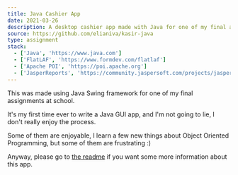 ```yaml
---
title: Java Cashier App
date: 2021-03-26
description: A desktop cashier app made with Java for one of my final assignment
source: https://github.com/elianiva/kasir-java
type: assignment
stack:
  - ['Java', 'https://www.java.com']
  - ['FlatLAF', 'https://www.formdev.com/flatlaf']
  - ['Apache POI', 'https://poi.apache.org']
  - ['JasperReports', 'https://community.jaspersoft.com/projects/jasperreports-library']
---
```


This was made using Java Swing framework for one of my final assignments at school.

It's my first time ever to write a Java GUI app, and I'm not going to lie, I don't really enjoy the process.

Some of them are enjoyable, I learn a few new things about Object Oriented Programming, but some of them are frustrating :)

Anyway, please go to [the readme](https://github.com/elianiva/kasir-java/blob/tugas-akhir/README.md) if you want some more information about this app.
